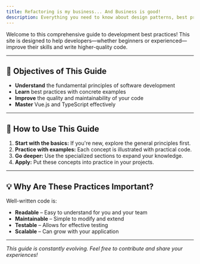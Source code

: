 ```yaml
---
title: Refactoring is my business... And Business is good!
description: Everything you need to know about design patterns, best practices, refactoring, and clean code.
---
```


Welcome to this comprehensive guide to development best practices! This site is designed to help developers—whether beginners or experienced—improve their skills and write higher-quality code.

---

## 🎯 Objectives of This Guide
- **Understand** the fundamental principles of software development
- **Learn** best practices with concrete examples
- **Improve** the quality and maintainability of your code
- **Master** Vue.js and TypeScript effectively

---

## 🚀 How to Use This Guide
1. **Start with the basics:** If you're new, explore the general principles first.
2. **Practice with examples:** Each concept is illustrated with practical code.
3. **Go deeper:** Use the specialized sections to expand your knowledge.
4. **Apply:** Put these concepts into practice in your projects.

---

## 💡 Why Are These Practices Important?
Well-written code is:
- **Readable** – Easy to understand for you and your team
- **Maintainable** – Simple to modify and extend
- **Testable** – Allows for effective testing
- **Scalable** – Can grow with your application

---
*This guide is constantly evolving. Feel free to contribute and share your experiences!*